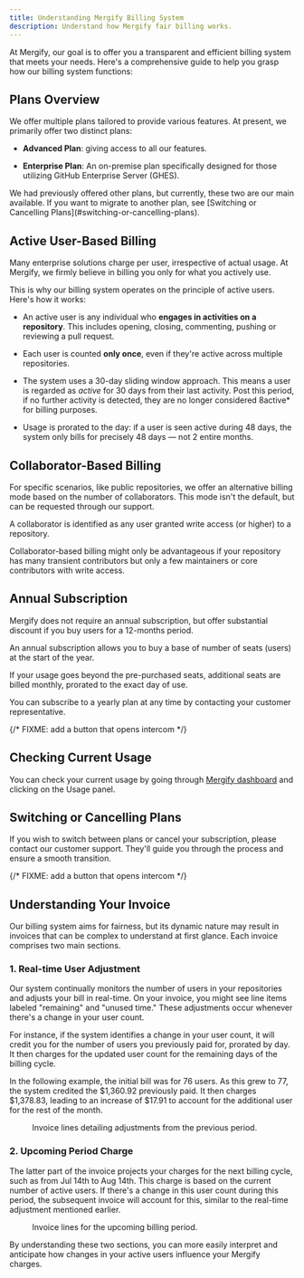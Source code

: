 ```yaml
---
title: Understanding Mergify Billing System
description: Understand how Mergify fair billing works.
---
```



At Mergify, our goal is to offer you a transparent and efficient billing system
that meets your needs. Here's a comprehensive guide to help you grasp how our
billing system functions:

## Plans Overview

We offer multiple plans tailored to provide various features. At present, we
primarily offer two distinct plans:

- **Advanced Plan**: giving access to all our features.

- **Enterprise Plan**: An on-premise plan specifically designed for those
utilizing GitHub Enterprise Server (GHES).

<Info>
  We had previously offered other plans, but currently, these two are our main
  available. If you want to migrate to another plan, see [Switching or
  Cancelling Plans](#switching-or-cancelling-plans).
</Info>

## Active User-Based Billing

Many enterprise solutions charge per user, irrespective of actual usage. At
Mergify, we firmly believe in billing you only for what you actively use.

This is why our billing system operates on the principle of active users.
Here's how it works:

- An active user is any individual who **engages in activities on a
  repository**. This includes opening, closing, commenting, pushing or
  reviewing a pull request.

- Each user is counted **only once**, even if they're active across multiple
  repositories.

- The system uses a 30-day sliding window approach. This means a user is
  regarded as *active* for 30 days from their last activity. Post this period,
  if no further activity is detected, they are no longer considered 8active*
  for billing purposes.

- Usage is prorated to the day: if a user is seen active during 48 days, the
  system only bills for precisely 48 days — not 2 entire months.

## Collaborator-Based Billing

For specific scenarios, like public repositories, we offer an alternative
billing mode based on the number of collaborators. This mode isn't the default,
but can be requested through our support.

A collaborator is identified as any user granted write access (or higher) to a
repository.

<Info>
  Collaborator-based billing might only be advantageous if your repository has
  many transient contributors but only a few maintainers or core contributors
  with write access.
</Info>

## Annual Subscription

Mergify does not require an annual subscription, but offer substantial discount
if you buy users for a 12-months period.

An annual subscription allows you to buy a base of number of seats (users) at
the start of the year.

If your usage goes beyond the pre-purchased seats, additional seats are billed
monthly, prorated to the exact day of use.

You can subscribe to a yearly plan at any time by contacting your customer
representative.

{/* FIXME: add a button that opens intercom */}

## Checking Current Usage

You can check your current usage by going through [Mergify
dashboard](https://dashboard.mergify.com) and clicking on the Usage panel.

<Screenshot src={UsageScreenshot} alt="Mergify usage panel"/>

## Switching or Cancelling Plans

If you wish to switch between plans or cancel your subscription, please contact
our customer support. They'll guide you through the process and ensure a smooth
transition.

{/* FIXME: add a button that opens intercom */}

## Understanding Your Invoice

Our billing system aims for fairness, but its dynamic nature may result in
invoices that can be complex to understand at first glance. Each invoice
comprises two main sections.

### 1. **Real-time User Adjustment**

Our system continually monitors the number of users in your repositories and
adjusts your bill in real-time. On your invoice, you might see line items
labeled "remaining" and "unused time." These adjustments occur whenever there's
a change in your user count.

For instance, if the system identifies a change in your user count, it will
credit you for the number of users you previously paid for, prorated by day. It
then charges for the updated user count for the remaining days of the billing
cycle.

In the following example, the initial bill was for 76 users. As this grew to
77, the system credited the $1,360.92 previously paid. It then charges
$1,378.83, leading to an increase of $17.91 to account for the additional user
for the rest of the month.

<figure>
  <Screenshot src={InvoicePreviousPeriod} alt="Invoice for previous period"/>
  <figcaption>Invoice lines detailing adjustments from the previous period.</figcaption>
</figure>

### 2. **Upcoming Period Charge**

The latter part of the invoice projects your charges for the next billing
cycle, such as from Jul 14th to Aug 14th. This charge is based on the current
number of active users. If there's a change in this user count during this
period, the subsequent invoice will account for this, similar to the real-time
adjustment mentioned earlier.

<figure>
  <Screenshot src={InvoiceNextPeriod} alt="Invoice for next period"/>
  <figcaption>Invoice lines for the upcoming billing period.</figcaption>
</figure>

By understanding these two sections, you can more easily interpret and
anticipate how changes in your active users influence your Mergify charges.
